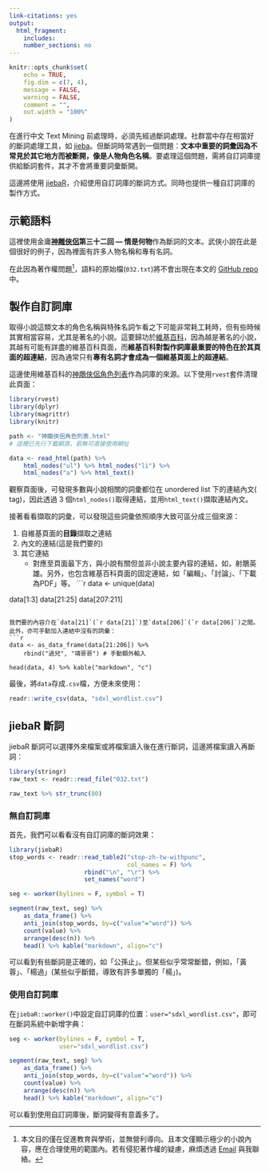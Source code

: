 ```yaml
---
link-citations: yes
output:
  html_fragment:
    includes:
    number_sections: no
---
```


<!--yaml
---
layout: post
mermaid: false
mathjax2: false
mathjax: false
highlight: true
title: "jieba：使用自訂詞庫斷詞"
description: "提供自訂詞庫製作方式以及 jiebaR 自訂詞庫斷詞示範"
tags: [Text Mining, R, 中文]
---
yaml-->

```r
knitr::opts_chunk$set(
	echo = TRUE,
	fig.dim = c(7, 4),
	message = FALSE,
	warning = FALSE,
	comment = "",
	out.width = "100%"
)
```

在進行中文 Text Mining 前處理時，必須先經過斷詞處理。社群當中存在相當好的斷詞處理工具，如 [jieba](https://github.com/fxsjy/jieba)。但斷詞時常遇到一個問題：**文本中重要的詞彙因為不常見於其它地方而被斷開，像是人物角色名稱**。要處理這個問題，需將自訂詞庫提供給斷詞套件，其才不會將重要詞彙斷開。
<!--more-->

這邊將使用 [jiebaR](https://github.com/qinwf/jiebaR)，介紹使用自訂詞庫的斷詞方式。同時也提供一種自訂詞庫的製作方式。

## 示範語料

這裡使用金庸**[神雕俠侶](https://zh.wikipedia.org/wiki/%E7%A5%9E%E9%B5%B0%E4%BF%A0%E4%BE%B6)第三十二回 --- 情是何物**作為斷詞的文本。武俠小說在此是個很好的例子，因為裡面有許多人物名稱和專有名詞。

在此因為著作權問題[^right]，語料的原始檔(`032.txt`)將不會出現在本文的 [GitHub repo](https://github.com/liao961120/local_depend/tree/master/post_source/jieba-dict) 中。

[^right]: 本文目的僅在促進教育與學術，並無營利導向。且本文僅顯示極少的小說內容，應在合理使用的範圍內。若有侵犯著作權的疑慮，麻煩透過 [Email](mailto:liaomovie2@gmail.com) 與我聯絡。


## 製作自訂詞庫

取得小說這類文本的角色名稱與特殊名詞乍看之下可能非常耗工耗時，但有些時候其實相當容易，尤其是著名的小說。這要歸功於[維基百科](https://en.wikipedia.org/wiki/Main_Page)，因為越是著名的小說，其越有可能有詳盡的維基百科頁面，而**維基百科對製作詞庫最重要的特色在於其頁面的超連結**，因為通常只有**專有名詞才會成為一個維基頁面上的超連結**。

這邊使用維基百科的[神鵰俠侶角色列表](https://zh.wikipedia.org/wiki/%E7%A5%9E%E9%B5%B0%E4%BF%A0%E4%BE%B6%E8%A7%92%E8%89%B2%E5%88%97%E8%A1%A8)作為詞庫的來源。以下使用`rvest`套件清理此頁面：
```r
library(rvest)
library(dplyr)
library(magrittr)
library(knitr)

path <- "神鵰俠侶角色列表.html" 
# 這裡已先行下載網頁，若無可直接使用網址

data <- read_html(path) %>% 
    html_nodes("ul") %>% html_nodes("li") %>%
    html_nodes("a") %>% html_text()
```
觀察頁面後，可發現多數與小說相關的詞彙都位在 unordered list 下的連結內文(<a> tag)，因此透過 3 個`html_nodes()`取得連結，並用`html_text()`擷取連結內文。

接著看看擷取的詞彙，可以發現這些詞彙依照順序大致可區分成三個來源：

1. 自維基頁面的**目錄**擷取之連結
2. 內文的連結(這是我們要的)
3. 其它連結
    - 對應至頁面最下方，與小說有關但並非小說主要內容的連結，如，射鵰英雄。另外，也包含維基百科頁面的固定連結，如「編輯」、「討論」、「下載為PDF」等。
```r
data <- unique(data)

data[1:3]
data[21:25]
data[207:211]
```

我們要的內容介在`data[21]`(`r data[21]`)至`data[206]`(`r data[206]`)之間。此外，亦可手動加入連結中沒有的詞彙：
```r
data <- as_data_frame(data[21:206]) %>% 
    rbind("過兒", "靖哥哥") # 手動額外輸入

head(data, 4) %>% kable("markdown", "c")
```

最後，將`data`存成`.csv`檔，方便未來使用：
```r
readr::write_csv(data, "sdxl_wordlist.csv")
```

## jiebaR 斷詞

jiebaR 斷詞可以選擇外來檔案或將檔案讀入後在進行斷詞，這邊將檔案讀入再斷詞：
```r
library(stringr)
raw_text <- readr::read_file("032.txt")

raw_text %>% str_trunc(80)
```

### 無自訂詞庫

首先，我們可以看看沒有自訂詞庫的斷詞效果：
```r
library(jiebaR)
stop_words <- readr::read_table2("stop-zh-tw-withpunc",
                                 col_names = F) %>%
                     rbind("\n", "\r") %>%
                     set_names("word")

seg <- worker(bylines = F, symbol = T)

segment(raw_text, seg) %>%
    as_data_frame() %>% 
    anti_join(stop_words, by=c("value"="word")) %>%
    count(value) %>%
    arrange(desc(n)) %>%
    head() %>% kable("markdown", align="c")
```
可以看到有些斷詞是正確的，如「公孫止」。但某些似乎常常斷錯，例如，「黃蓉」、「楊過」(某些似乎斷錯，導致有許多單獨的「楊」)。


### 使用自訂詞庫

在`jiebaR::worker()`中設定自訂詞庫的位置：`user="sdxl_wordlist.csv"`，即可在斷詞系統中新增字典：
```r
seg <- worker(bylines = F, symbol = T,
              user="sdxl_wordlist.csv")

segment(raw_text, seg) %>%
    as_data_frame() %>% 
    anti_join(stop_words, by=c("value"="word")) %>%
    count(value) %>%
    arrange(desc(n)) %>%
    head() %>% kable("markdown", align="c")
```

可以看到使用自訂詞庫後，斷詞變得有意義多了。
